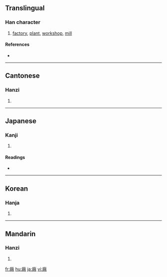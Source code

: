 {{also|厂|厰}}
==Translingual==

===Han character===
{{Han char|rn=53|rad=广|as=12|sn=15|four=0024<sub>8</sub>|canj=戈火月大 (IFBK)}}

# [[factory]], [[plant]], [[workshop]], [[mill]]

====References====
* {{Han ref|kx=0350.300|dkj=09490|dj=0662.030|hdz=20901.040|uh=5EE0|ud=24288|bh=BC74|bd=48244}}

----

==Cantonese==

===Hanzi===
{{yue-hanzi|jyut=|y=chong2}}

# {{defn|Cantonese|sort=广12}}

----

==Japanese==

===Kanji===
{{ja-kanji|grade=|rs=广12}}

# {{defn|Japanese}}

====Readings====
* {{ja-readings|on=[[しょう]] (shō)|kun=[[うまや]] (umaya)}}

----

==Korean==

===Hanja===
{{ko-hanja|hangeul=창|rv=chang|mr=ch'ang}}

# {{defn|Korean|sort=广12}}

----

==Mandarin==

===Hanzi===
{{cmn-hanzi|sim=厂|pin=[[chǎng]] ([[chang3]])|wg=ch'ang<sup>3</sup>}}

# {{defn|Mandarin|sort=广12}}

[[fr:廠]]
[[hu:廠]]
[[ja:廠]]
[[vi:廠]]
